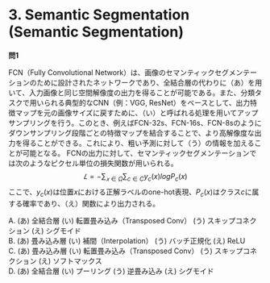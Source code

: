 # 3. Semantic Segmentation (Semantic Segmentation)

**問1**

FCN（Fully Convolutional Network）は、画像のセマンティックセグメンテーションのために設計されたネットワークであり、全結合層の代わりに（あ）を用いて、入力画像と同じ空間解像度の出力を得ることが可能である。また、分類タスクで用いられる典型的なCNN（例：VGG, ResNet）をベースとして、出力特徴マップを元の画像サイズに戻すために、（い）と呼ばれる処理を用いてアップサンプリングを行う。このとき、例えばFCN-32s、FCN-16s、FCN-8sのようにダウンサンプリング段階ごとの特徴マップを結合することで、より高解像度な出力を得ることができる。これにより、粗い予測に対して（う）の情報を加えることが可能となる。
FCNの出力に対して、セマンティックセグメンテーションでは次のようなピクセル単位の損失関数が用いられる。
$$
𝐿=−∑_{𝑥∈Ω}∑_{c∈C}y_c(x)logP_c(x)
$$
ここで、$y_c(x)$は位置$x$における正解ラベルのone-hot表現、$P_c(x)$はクラス$c$に属する確率であり、（え）関数により出力される。

A. (あ) 全結合層 (い) 転置畳み込み（Transposed Conv） (う) スキップコネクション (え) シグモイド  
B. (あ) 畳み込み層 (い) 補間（Interpolation） (う) バッチ正規化 (え) ReLU  
C. (あ) 畳み込み層 (い) 転置畳み込み（Transposed Conv） (う) スキップコネクション (え) ソフトマックス  
D. (あ) 全結合層 (い) プーリング (う) 逆畳み込み (え) シグモイド